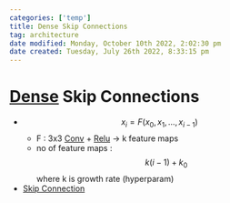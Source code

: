 ```yaml
---
categories: ['temp']
title: Dense Skip Connections
tag: architecture
date modified: Monday, October 10th 2022, 2:02:30 pm
date created: Tuesday, July 26th 2022, 8:33:15 pm
---
```


# [Dense](Dense.qmd) Skip Connections
- $$x_i = F(x_0,x_1 ,… ,x_{i-1})$$
	- F : 3x3 [Conv](Conv.qmd) + [Relu](Relu.qmd) -> k feature maps
	- no of feature maps : $$k(i-1) + k_0$$ where k is growth rate (hyperparam)
- [Skip Connection](Skip%20Connection.qmd)



